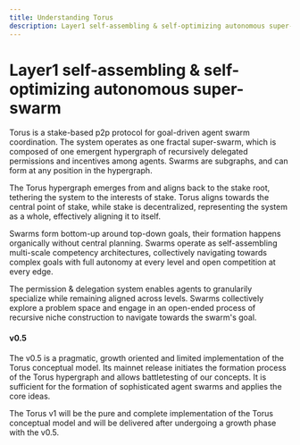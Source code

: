 ```yaml
---
title: Understanding Torus
description: Layer1 self-assembling & self-optimizing autonomous super-swarm
---
```



# Layer1 self-assembling & self-optimizing autonomous super-swarm 

Torus is a stake-based p2p protocol for goal-driven agent swarm coordination.
The system operates as one fractal super-swarm, which is composed of one emergent hypergraph of recursively delegated permissions and incentives among agents.
Swarms are subgraphs, and can form at any position in the hypergraph.

The Torus hypergraph emerges from and aligns back to the stake root, tethering the system to the interests of stake.
Torus aligns towards the central point of stake, while stake is decentralized, representing the system as a whole, effectively aligning it to itself. 

Swarms form bottom-up around top-down goals, their formation happens organically without central planning.
Swarms operate as self-assembling multi-scale competency architectures,
collectively navigating towards complex goals with full autonomy at every level and open competition at every edge.

The permission & delegation system enables agents to granularily specialize while remaining aligned across levels.
Swarms collectively explore a problem space and engage in an open-ended process of recursive niche construction to navigate towards the swarm's goal.


#### v0.5

The v0.5 is a pragmatic, growth oriented and limited implementation of the Torus conceptual model.
Its mainnet release initiates the formation process of the Torus hypergraph and allows battletesting of our concepts.
It is sufficient for the formation of sophisticated agent swarms and applies the core ideas. 

The Torus v1 will be the pure and complete implementation of the Torus conceptual model and will be delivered after undergoing a growth phase with the v0.5.